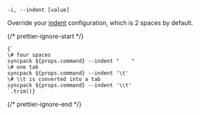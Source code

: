 ```
-i, --indent [value]
```

Override your [indent](/syncpack/config/indent) configuration, which is 2 spaces by default.

{/* prettier-ignore-start */}
<pre><code>{`
\# four spaces
syncpack ${props.command} --indent "    "
\# one tab
syncpack ${props.command} --indent '\t'
\# \\t is converted into a tab
syncpack ${props.command} --indent '\\t'
`.trim()}</code></pre>
{/* prettier-ignore-end */}
